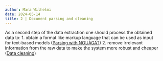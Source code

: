 ```yaml
---
author: Mara Wilhelmi
date: 2024-05-14
title: 2 | Document parsing and cleaning
---
```


As a second step of the data extraction one should process the obtained data to:
1. obtain a format like markup language that can be used as input for text-based models ([Parsing with NOUAGAT](./parsing.ipynb))
2. remove irrelevant information from the raw data to make the system more robust and cheaper ([Data cleaning](./cleaning.ipynb))



